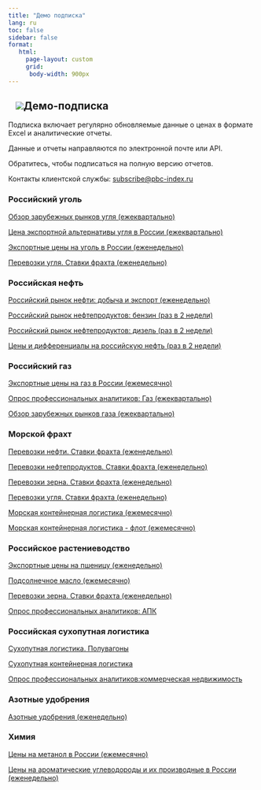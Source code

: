 ```yaml
---
title: "Демо подписка"
lang: ru
toc: false
sidebar: false
format:
   html: 
     page-layout: custom
     grid:
      body-width: 900px
---
```


## ![](../images/icon-subscription.svg)Демо-подписка {.my-custom-class style="margin-left:3%;"}

Подписка включает регулярно обновляемые данные о ценах в формате Excel и аналитические отчеты.

Данные и отчеты направляются по электронной почте или API.

Обратитесь, чтобы подписаться на полную версию отчетов.

Контакты клиентской службы: [subscribe\@pbc-index.ru](mailto:subscribe@pbc-index.ru)

### Российский уголь

[Обзор зарубежных рынков угля (ежеквартально)](reports/2024-05%20ЦЦИ_Квартальный_уголь_№2_rus.pdf)

[Цена экспортной альтернативы угля в России (ежеквартально)](reports/Цена экспортной альтернативы угля в России.pdf)

[Экспортные цены на уголь в России (еженедельно)](reports/2024-09-09%20PBC%20Weekly%20Coal.pdf)

[Перевозки угля. Ставки фрахта (еженедельно)](reports/2024-09-17%20ЦЦИ%20Фрахт%20угля.pdf)

### Российская нефть

[Российский рынок нефти: добыча и экспорт (еженедельно)](reports/2024-10-23%20ЦЦИ%20нефть.pdf)

[Российский рынок нефтепродуктов: бензин (раз в 2 недели)](reports/2024-10-23 ЦЦИ бензин.pdf)

[Российский рынок нефтепродуктов: дизель (раз в 2 недели)](reports/2024-10-09 ЦЦИ дизель.pdf)

[Цены и дифференциалы на российскую нефть (раз в 2 недели)](reports/По%20каким%20ценам%20Россия%20продает%20нефть.pdf)

### Российский газ

[Экспортные цены на газ в России (ежемесячно)](reports/2024-10 ЦЦИ Газ.pdf)

[Опрос профессиональных аналитиков: Газ (ежеквартально)](reports/2024-02%20PBC%20Quarterly%20Gas%20Consensus.pdf)

[Обзор зарубежных рынков газа (ежеквартально)](reports/2024-02%20PBC%20Quarterly%20Gas.pdf)

### Морской фрахт

[Перевозки нефти. Ставки фрахта (еженедельно)](/reports/2024-07-17_PBC_Weekly_Crude_Freight.pdf)

[Перевозки нефтепродуктов. Ставки фрахта (еженедельно)](/reports/2024-07-17%20PBC%20Weekly%20OilProduct%20Freight.pdf)

[Перевозки зерна. Ставки фрахта (еженедельно)](reports/2024-07-15%20PBC%20Weekly%20Wheat%20Freight.pdf)

[Перевозки угля. Ставки фрахта (еженедельно)](reports/2024-09-17%20ЦЦИ%20Фрахт%20угля.pdf)

[Морская контейнерная логистика (ежемесячно)](reports/2024-07%20PBC%20Montly%20Container%20Freight.pdf)

[Морская контейнерная логистика - флот (ежемесячно)](/reports/2024-07%20PBC%20Montly%20Container%20Fleet.pdf)

### Российское растениеводство

[Экспортные цены на пшеницу (еженедельно)](reports/2024-07-12%20ЦЦИ%20Пшеница.pdf)

[Подсолнечное масло (ежемесячно)](reports/2024-07%20ЦЦИ%20Подсолнечное%20масло.pdf)

[Перевозки зерна. Ставки фрахта (еженедельно)](reports/2024-07-15%20PBC%20Weekly%20Wheat%20Freight.pdf)

[Опрос профессиональных аналитиков: АПК](reports/2024-02%20GPB%20Quarterly%20Agro%20Consensus.pdf)

### Российская сухопутная логистика

[Сухопутная логистика. Полувагоны](reports/2024-06%20PBC%20Monthly%20Logistics.%20Open%20wagons.pdf)

[Сухопутная контейнерная логистика](reports/2024-07%20PBC%20Monthly%20Logistics.%20Flat%20wagons.pdf)

[Опрос профессиональных аналитиков:коммерческая недвижимость](reports/2024-02%20PBC%20Office%20and%20Warehouse%20Quarterly%20Consensus.pdf)

### Азотные удобрения

[Азотные удобрения (еженедельно)](reports/2024-10-07%20ЦЦИ%20Азотные%20удобрения.pdf)

### Химия

[Цены на метанол в России (ежемесячно)](reports/2024-06%20PBC%20Monthly%20Methanol.pdf)

[Цены на ароматические углеводороды и их производные в России (еженедельно)](reports/2024-07-18%20PBC%20Weekly%20Aromatics.pdf)
